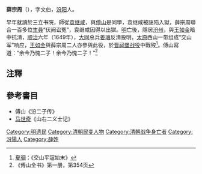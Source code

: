 '''薛宗周'''（{{bd|？||1649年|}}），字文伯，[[汾阳县_(明朝)|汾阳]]人。

早年就讀於三立书院，師從[[袁继咸|袁继咸]]，與[[傅山|傅山]]是同學，袁继咸被誣陷入獄，薛宗周聯合一百多位[[生員|生員]]“伏阙讼冤”，袁继咸因得以出獄。[[明朝|明]]亡後，隱居[[汾州|汾州]]，與[[王如金|王如金]]暗中抗清，[[顺治|顺治]]六年（1649年），[[大同市|大同]]总兵[[姜瓖|姜瓖]]反清投明，[[太原|太原]]西山一带组成“交山军”响应，[[王如金|王如金]]與薛宗周二人亦參與此役，於[[晋祠堡战役|晋祠堡战役]]中戰歿<ref>[[夏骃|夏骃]]：《交山平寇始末》</ref>。傅山寫道：“余今乃愧二子！余今乃愧二子！”<ref>《傅山全书》第一册，第354页</ref>

==注釋==
{{reflist|2}}
==參考書目==
*傅山《汾二子传》
*[[马世奇|马世奇]]《山右二义士记》
[[Category:明遗民|Category:明遗民]]
[[Category:清朝民变人物|Category:清朝民变人物]]
[[Category:清朝战争身亡者|Category:清朝战争身亡者]]
[[Category:汾陽人|Category:汾陽人]]
[[Category:薛姓|Category:薛姓]]